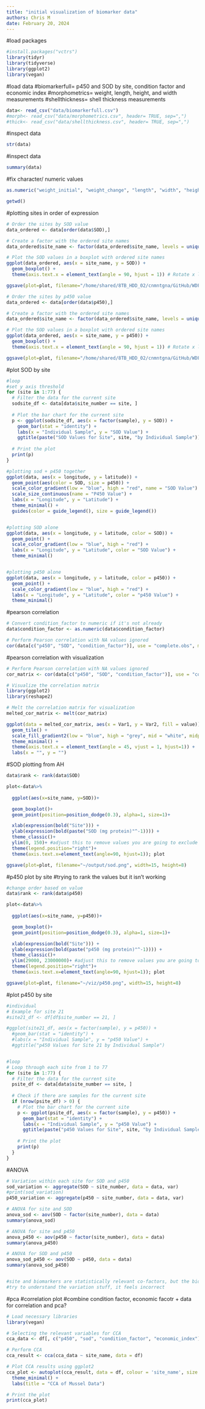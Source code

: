 ```yaml
---
title: "initial visualization of biomarker data"
authors: Chris M
date: February 20, 2024
---
```


#load packages
```r
#install.packages("vctrs")
library(tidyr)
library(tidyverse)
library(ggplot2)
library(vegan)

```

#load data
#biomarkerfull= p450 and SOD by site, condition factor and economic index
#morphometrics= weight, length, height, and width measurements
#shellthickness= shell thickness measurements
```r
data<- read_csv("data/biomarkerfull.csv")
#morph<- read_csv("data/morphometrics.csv", header= TRUE, sep=",")
#thick<- read_csv("data/shellthickness.csv", header= TRUE, sep=",")

```

#inspect data
```r
str(data)
```

#inspect data
```r
summary(data)
```

#fix character/ numeric values
```r
as.numeric("weight_initial", "weight_change", "length", "width", "height", "condition_factor", "economic_index")
```
```r
getwd()
```


#plotting sites in order of expression
```r
# Order the sites by SOD value
data_ordered <- data[order(data$SOD),]

# Create a factor with the ordered site names
data_ordered$site_name <- factor(data_ordered$site_name, levels = unique(data_ordered$site_name))

# Plot the SOD values in a boxplot with ordered site names
ggplot(data_ordered, aes(x = site_name, y = SOD)) +
  geom_boxplot() +
  theme(axis.text.x = element_text(angle = 90, hjust = 1)) # Rotate x labels if needed

ggsave(plot=plot, filename="/home/shared/8TB_HDD_02/cnmntgna/GitHub/WDFWmussels/output/sod.png", width=15, height=8)
```
```r
# Order the sites by p450 value
data_ordered <- data[order(data$p450),]

# Create a factor with the ordered site names
data_ordered$site_name <- factor(data_ordered$site_name, levels = unique(data_ordered$site_name))

# Plot the SOD values in a boxplot with ordered site names
ggplot(data_ordered, aes(x = site_name, y = p450)) +
  geom_boxplot() +
  theme(axis.text.x = element_text(angle = 90, hjust = 1)) # Rotate x labels if needed

ggsave(plot=plot, filename="/home/shared/8TB_HDD_02/cnmntgna/GitHub/WDFWmussels/output/p450.png", width=15, height=8)
```

#plot SOD by site
```r
#loop 
#set y axis threshold
for (site in 1:77) {
  # Filter the data for the current site
  sodsite_df <- data[data$site_number == site, ]
  
  # Plot the bar chart for the current site
  p <- ggplot(sodsite_df, aes(x = factor(sample), y = SOD)) +
    geom_bar(stat = "identity") +
    labs(x = "Individual Sample", y = "SOD Value") +
    ggtitle(paste("SOD Values for Site", site, "by Individual Sample"))
  
  # Print the plot
  print(p)
}
```
```r
#plotting sod + p450 together
ggplot(data, aes(x = longitude, y = latitude)) +
  geom_point(aes(color = SOD, size = p450)) +
  scale_color_gradient(low = "blue", high = "red", name = "SOD Value") +
  scale_size_continuous(name = "P450 Value") +
  labs(x = "Longitude", y = "Latitude") +
  theme_minimal() +
  guides(color = guide_legend(), size = guide_legend())


#plotting SOD alone
ggplot(data, aes(x = longitude, y = latitude, color = SOD)) +
  geom_point() +
  scale_color_gradient(low = "blue", high = "red") +
  labs(x = "Longitude", y = "Latitude", color = "SOD Value") +
  theme_minimal()


#plotting p450 alone
ggplot(data, aes(x = longitude, y = latitude, color = p450)) +
  geom_point() +
  scale_color_gradient(low = "blue", high = "red") +
  labs(x = "Longitude", y = "Latitude", color = "p450 Value") +
  theme_minimal()

```
#pearson correlation
```r
# Convert condition_factor to numeric if it's not already
data$condition_factor <- as.numeric(data$condition_factor)

# Perform Pearson correlation with NA values ignored
cor(data[c("p450", "SOD", "condition_factor")], use = "complete.obs", method = "pearson")
```
#pearson correlation with visualization
```r

# Perform Pearson correlation with NA values ignored
cor_matrix <- cor(data[c("p450", "SOD", "condition_factor")], use = "complete.obs", method = "pearson")

# Visualize the correlation matrix
library(ggplot2)
library(reshape2)

# Melt the correlation matrix for visualization
melted_cor_matrix <- melt(cor_matrix)

ggplot(data = melted_cor_matrix, aes(x = Var1, y = Var2, fill = value)) +
  geom_tile() +
  scale_fill_gradient2(low = "blue", high = "grey", mid = "white", midpoint = 0, limit = c(-1,1), space = "Lab", name="Pearson\nCorrelation") +
  theme_minimal() +
  theme(axis.text.x = element_text(angle = 45, vjust = 1, hjust=1)) +
  labs(x = "", y = "")
```


#SOD plotting from AH
```r
data$rank <- rank(data$SOD)

plot<-data%>%
  
  ggplot(aes(x=site_name, y=SOD))+

  geom_boxplot()+
  geom_point(position=position_dodge(0.3), alpha=1, size=1)+

  xlab(expression(bold("Site"))) +
  ylab(expression(bold(paste("SOD (mg protein)"^-1)))) +
  theme_classic()+
  ylim(0, 150)+ #adjust this to remove values you are going to exclude 
  theme(legend.position="right")+
  theme(axis.text.x=element_text(angle=90, hjust=1)); plot

ggsave(plot=plot, filename="~/output/sod.png", width=15, height=8)


```

#p450 plot by site 
#trying to rank the values but it isn't working
```r
#change order based on value
data$rank <- rank(data$p450)

plot<-data%>%
  
  ggplot(aes(x=site_name, y=p450))+

  geom_boxplot()+
  geom_point(position=position_dodge(0.3), alpha=1, size=1)+

  xlab(expression(bold("Site"))) +
  ylab(expression(bold(paste("p450 (mg protein)"^-1)))) +
  theme_classic()+
  ylim(29000, 23000000)+ #adjust this to remove values you are going to exclude 
  theme(legend.position="right")+
  theme(axis.text.x=element_text(angle=90, hjust=1)); plot

ggsave(plot=plot, filename="~/viz/p450.png", width=15, height=8)

```


#plot p450 by site
```r
#individual
# Example for site 21 
#site21_df <- df[df$site_number == 21, ]

#ggplot(site21_df, aes(x = factor(sample), y = p450)) +
  #geom_bar(stat = "identity") +
  #labs(x = "Individual Sample", y = "p450 Value") +
  #ggtitle("p450 Values for Site 21 by Individual Sample")


#loop
# Loop through each site from 1 to 77
for (site in 1:77) {
  # Filter the data for the current site
  psite_df <- data[data$site_number == site, ]
  
  # Check if there are samples for the current site
  if (nrow(psite_df) > 0) {
    # Plot the bar chart for the current site
    p <- ggplot(psite_df, aes(x = factor(sample), y = p450)) +
      geom_bar(stat = "identity") +
      labs(x = "Individual Sample", y = "p450 Value") +
      ggtitle(paste("p450 Values for Site", site, "by Individual Sample"))
    
    # Print the plot
    print(p)
  }
}
```


#ANOVA
```r
# Variation within each site for SOD and p450
sod_variation <- aggregate(SOD ~ site_number, data = data, var)
#print(sod_variation)
p450_variation <- aggregate(p450 ~ site_number, data = data, var)

# ANOVA for site and SOD
anova_sod <- aov(SOD ~ factor(site_number), data = data)
summary(anova_sod)

# ANOVA for site and p450
anova_p450 <- aov(p450 ~ factor(site_number), data = data)
summary(anova_p450)

# ANOVA for SOD and p450
anova_sod_p450 <- aov(SOD ~ p450, data = data)
summary(anova_sod_p450)


#site and biomarkers are statistically relevant co-factors, but the biomarkers aren't statistically significant to each other.
#try to understand the variation stuff, it feels incorrect

```

#pca
#correlation plot
#combine condition factor, economic facotr + data for correlation and pca?
```r
# Load necessary libraries
library(vegan)

# Selecting the relevant variables for CCA
cca_data <- df[, c("p450", "sod", "condition_factor", "economic_index")]

# Perform CCA
cca_result <- cca(cca_data ~ site_name, data = df)

# Plot CCA results using ggplot2
cca_plot <- autoplot(cca_result, data = df, colour = 'site_name', size = 3) +
  theme_minimal() +
  labs(title = "CCA of Mussel Data")

# Print the plot
print(cca_plot)
```






